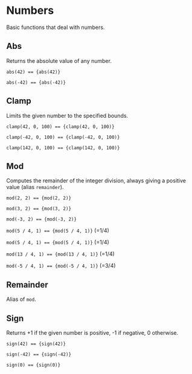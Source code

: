 

<Meta title="Utils/Math/Numbers" />

# Numbers

Basic functions that deal with numbers.

## Abs

Returns the absolute value of any number.

<p>
  <code>abs(42) == {abs(42)}</code>
</p>

<p>
  <code>abs(-42) == {abs(-42)}</code>
</p>

## Clamp

Limits the given number to the specified bounds.

<p>
  <code>clamp(42, 0, 100) == {clamp(42, 0, 100)}</code>
</p>

<p>
  <code>clamp(-42, 0, 100) == {clamp(-42, 0, 100)}</code>
</p>

<p>
  <code>clamp(142, 0, 100) == {clamp(142, 0, 100)}</code>
</p>

## Mod

Computes the remainder of the integer division, always giving a positive value (alias `remainder`).

<p>
  <code>mod(2, 2) == {mod(2, 2)}</code>
</p>

<p>
  <code>mod(3, 2) == {mod(3, 2)}</code>
</p>

<p>
  <code>mod(-3, 2) == {mod(-3, 2)}</code>
</p>

<p>
  <code>mod(5 / 4, 1) == {mod(5 / 4, 1)}</code> (=1/4)
</p>

<p>
  <code>mod(5 / 4, 1) == {mod(5 / 4, 1)}</code> (=1/4)
</p>

<p>
  <code>mod(13 / 4, 1) == {mod(13 / 4, 1)}</code> (=1/4)
</p>

<p>
  <code>mod(-5 / 4, 1) == {mod(-5 / 4, 1)}</code> (=3/4)
</p>

## Remainder

Alias of `mod`.

## Sign

Returns +1 if the given number is positive, -1 if negative, 0 otherwise.

<p>
  <code>sign(42) == {sign(42)}</code>
</p>

<p>
  <code>sign(-42) == {sign(-42)}</code>
</p>

<p>
  <code>sign(0) == {sign(0)}</code>
</p>
